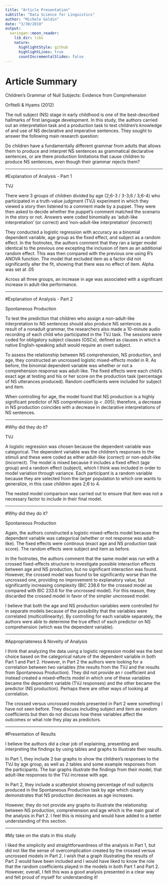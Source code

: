 ```yaml
---
title: "Article Presentation"
subtitle: "Data Science for Linguistics"
author: "Michele Goldin"
date: "3/30/2018"
output:
  xaringan::moon_reader:
    lib_dir: libs
    nature:
      highlightStyle: github
      highlightLines: true
      countIncrementalSlides: false
---
```


# Article Summary

Children’s Grammar of Null Subjects: Evidence from Comprehension

Orfitelli & Hyams (2012)

The null subject (NS) stage in early childhood is one of the best-described hallmarks of first language development. In this study, the authors carried out an interpretation task and a production task to test children’s knowledge of and use of NS declarative and imperative sentences. They sought to answer the following main research question:

Do children have a fundamentally different grammar from adults that allows them to produce and interpret NS sentences as grammatical declarative sentences, or are there production limitations that cause children to produce NS sentences, even though their grammar rejects them? 

---

#Explanation of Analysis - Part 1

TVJ

There were 3 groups of children divided by age (2;6-3 / 3-3;6 / 3;6-4) who participated in a truth-value judgment (TVJ) experiment in which they viewed a story then listened to a comment made by a puppet. They were then asked to decide whether the puppet’s comment matched the scenario in the story or not. Answers were coded binomially as ‘adult-like interpretation’ (or correct) and ‘non-adult-like interpretation’ (incorrect)

They conducted a logistic regression with accuracy as a binomial dependent variable, age group as the fixed effect, and subject as a random effect. In the footnotes, the authors comment that they ran a larger model identical to the previous one excepting the inclusion of item as an additional random effect. This was then compared with the previous one using R’s ANOVA function. The model that excluded item as a factor did not significantly alter the fit, showing that there was no effect of item. Alpha was set at .05

Across all three groups, an increase in age was associated with a significant increase in adult-like performance.

---

#Explanation of Analysis - Part 2

Spontaneous Production

To test the prediction that children who assign a non-adult-like interpretation to NS sentences should also produce NS sentences as a result of a nonadult grammar, the researchers also made a 10-minute audio recording of each child who participated in the TVJ task. The sessions were coded for obligatory subject clauses (OSCs), defined as clauses in which a native English-speaking adult would require an overt subject.

To assess the relationship between NS comprehension, NS production, and age, they constructed an uncrossed logistic mixed-effects model in R. As before, the binomial dependent variable was whether or not a comprehension response was adult-like. The fixed effects were each child’s exact age at testing and his or her score on the production task (percentage of NS utterances produced). Random coefficients were included for subject and item.

When controlling for age, the model found that NS production is a highly significant predictor of NS comprehension (p < .005); therefore, a decrease in NS production coincides with a decrease in declarative interpretations of NS sentences. 

---

#Why did they do it?

TVJ

A logistic regression was chosen because the dependent variable was categorical. The dependent variable was the children’s responses to the stimuli and these were coded as either adult-like (correct) or non-adult-like (incorrect). The model is mixed because it includes a fixed effect (age group) and a random effect (subject), which I think was included in order to model variation through variance. Each participant is a random variable because they are selected from the larger population to which one wants to generalize, in this case children ages 2;6 to 4.

The nested model comparison was carried out to ensure that item was not a necessary factor to include in their final model.

---

#Why did they do it?

Spontaneous Production

Again, the authors constructed a logistic mixed-effects model because the dependent variable was categorical (whether or not response was adult-like). The fixed effects were continous (exact age and NS production task score). The random effects were subject and item as before.

In the footnotes, the authors comment that the same model was run with a crossed fixed-effects structure to investigate possible interaction effects between age and NS production, but no significant interaction was found. However, the crossed model was found to be significantly worse than the uncrossed one, providing no improvement to explanatory value, but significantly increasing complexity (BIC 238.6 for the crossed model as compared with BIC 233.6 for the uncrossed model). For this reason, they discarded the crossed model in favor of the simpler uncrossed model. 

I believe that both the age and NS production variables were controlled for in separate models because of the possibility that the variables were correlated (multicollinearity). By controlling for each variable separately, the authors were able to determine the true effect of each predictor on NS comprehension (which was the dependent variable).

---

#Appropriateness & Novelty of Analysis

I think that analyzing the data using a logistic regression model was the best choice based on the categorical nature of the dependent variable in both Part 1 and Part 2. However, in Part 2 the authors were looking for a correlation between two variables (the results from the TVJ and the results from Spontaneous Production). They did not provide an r coefficient and instead created a mixed-effects model in which one of these variables became the dependent variable (TVJ responses) and the other became the predictor (NS production). Perhaps there are other ways of looking at correlation.

The crossed versus uncrossed models presented in Part 2 were something I have not seen before. They discuss including subject and item as random coefficients but then do not discuss how these variables affect the outcomes or what role they play as predictors.

---

#Presentation of Results

I believe the authors did a clear job of explaining, presenting and interpreting the findings by using tables and graphs to illustrate their results.

In Part 1, they include 2 bar graphs to show the children's responses to the TVJ by age group, as well as 2 tables and some example responses from the participants. The bar graphs illustrate the findings from their model, that adult-like responses to the TVJ increase with age.

In Part 2, they include a scatterplot showing percentage of null subjects produced in the Spontaneous Production task by age which clearly demonstrates that NS production decreases as age increases.

However, they do not provide any graphs to illustrate the relationship between NS production, comprehension and age which is the main goal of the analysis in Part 2. I feel this is missing and would have added to a better understanding of this section.

---

#My take on the stats in this study

I liked the simplicity and straightforwardness of the analysis in Part 1, but did not like the sense of overcomplication created by the crossed versus uncrossed models in Part 2. I wish that a graph illustrating the results of Part 2 would have been included and I would have liked to know the role that the random coefficients played in the models in both Part 1 and Part 2. However, overall, I felt this was a good analysis presented in a clear way and felt proud of myself for understanding it!